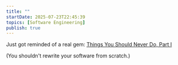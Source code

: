 ```yaml
---
title: ""
startDate: 2025-07-23T22:45:39
topics: [Software Engineering]
publish: true
---
```


Just got reminded of a real gem: [Things You Should Never Do, Part I](https://www.joelonsoftware.com/2000/04/06/things-you-should-never-do-part-i/)

(You shouldn't rewrite your software from scratch.)
